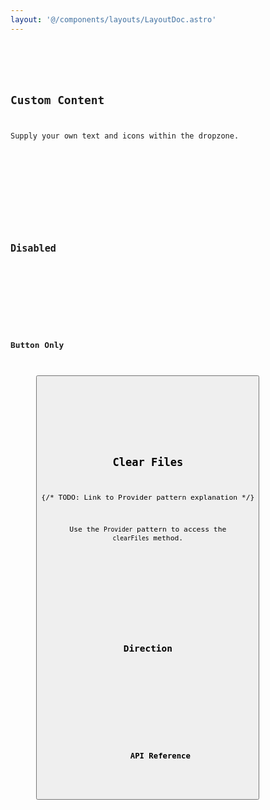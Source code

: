 ```yaml
---
layout: '@/components/layouts/LayoutDoc.astro'
---
```








<Preview client:load>
	<Fragment slot="preview">
		<Default client:visible />
	</Fragment>
	<Fragment slot="code">
		<Code code={DefaultRaw} lang="tsx" />
	</Fragment>
</Preview>

## Custom Content

Supply your own text and icons within the dropzone.

<Preview client:load>
	<Fragment slot="preview">
		<CustomContent client:visible />
	</Fragment>
	<Fragment slot="code">
		<Code code={CustomContentRaw} lang="tsx" />
	</Fragment>
</Preview>

## Disabled

<Preview client:load>
	<Fragment slot="preview">
		<Disabled client:visible />
	</Fragment>
	<Fragment slot="code">
		<Code code={DisabledRaw} lang="tsx" />
	</Fragment>
</Preview>

## Button Only

<Preview client:load>
	<Fragment slot="preview">
		<Button client:visible />
	</Fragment>
	<Fragment slot="code">
		<Code code={ButtonRaw} lang="tsx" />
	</Fragment>
</Preview>

## Clear Files

{/* TODO: Link to Provider pattern explanation */}

Use the `Provider` pattern to access the `clearFiles` method.

<Preview client:load>
	<Fragment slot="preview">
		<ClearFiles client:visible />
	</Fragment>
	<Fragment slot="code">
		<Code code={ClearFilesRaw} lang="tsx" />
	</Fragment>
</Preview>

## Direction

<Preview client:load>
	<Fragment slot="preview">
		<Dir client:visible />
	</Fragment>
	<Fragment slot="code">
		<Code code={DirRaw} lang="tsx" />
	</Fragment>
</Preview>

## API Reference

<ApiTable />
